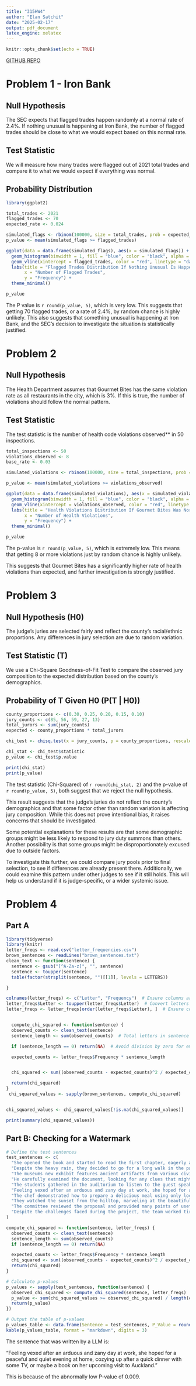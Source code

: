 ---
title: "315HW4"
author: "Elan Satchit"
date: "2025-02-17"
output: pdf_document
latex_engine: xelatex
---

```{r setup, include=FALSE}
knitr::opts_chunk$set(echo = TRUE)

```

[GITHUB REPO](https://github.com/elansatchit/SDS315HW4)

# Problem 1 - Iron Bank

## Null Hypothesis

The SEC expects that flagged trades happen randomly at a normal rate of 2.4%. If nothing unusual is happening at Iron Bank, the number of flagged trades should be close to what we would expect based on this normal rate.

## Test Statistic

We will measure how many trades were flagged out of 2021 total trades and compare it to what we would expect if everything was normal.

## Probability Distribution
```{r echo = FALSE}
library(ggplot2)

total_trades <- 2021
flagged_trades <- 70
expected_rate <- 0.024

simulated_flags <- rbinom(100000, size = total_trades, prob = expected_rate)
p_value <- mean(simulated_flags >= flagged_trades)

ggplot(data = data.frame(simulated_flags), aes(x = simulated_flags)) +
  geom_histogram(binwidth = 1, fill = "blue", color = "black", alpha = 0.7) +
  geom_vline(xintercept = flagged_trades, color = "red", linetype = "dashed") +
  labs(title = "Flagged Trades Distribution If Nothing Unusual Is Happening",
       x = "Number of Flagged Trades",
       y = "Frequency") +
  theme_minimal()

p_value

```

The P value is `r round(p_value, 5)`, which is very low. This suggests that getting 70 flagged trades, or a rate of 2.4%, by random chance is highly unlikely. This also suggests that something unusual is happening at Iron Bank, and the SEC's decision to investigate the situation is statistically justified. 


# Problem 2

## Null Hypothesis
The Health Department assumes that Gourmet Bites has the same violation rate as all restaurants in the city, which is 3%. If this is true, the number of violations should follow the normal pattern.

## Test Statistic
The test statistic is the number of health code violations observed** in 50 inspections.

```{r echo = FALSE}
total_inspections <- 50
violations_observed <- 8
base_rate <- 0.03

simulated_violations <- rbinom(100000, size = total_inspections, prob = base_rate)

p_value <- mean(simulated_violations >= violations_observed)

ggplot(data = data.frame(simulated_violations), aes(x = simulated_violations)) +
  geom_histogram(binwidth = 1, fill = "blue", color = "black", alpha = 0.7) +
  geom_vline(xintercept = violations_observed, color = "red", linetype = "dashed") +
  labs(title = "Health Violations Distribution If Gourmet Bites Was Normal",
       x = "Number of Health Violations",
       y = "Frequency") +
  theme_minimal()

p_value

```

The p-value is `r round(p_value, 5)`, which is extremely low. This means that getting 8 or more violations just by random chance is highly unlikely.

This suggests that Gourmet Bites has a significantly higher rate of health violations than expected, and further investigation is strongly justified.

# Problem 3

## Null Hypothesis (H0)
The judge’s juries are selected fairly and reflect the county’s racial/ethnic proportions. Any differences in jury selection are due to random variation.

## Test Statistic (T)
We use a Chi-Square Goodness-of-Fit Test to compare the observed jury composition to the expected distribution based on the county’s demographics.

## Probability of T Given H0 (P(T | H0))

```{r echo = FALSE}
county_proportions <- c(0.30, 0.25, 0.20, 0.15, 0.10)  
jury_counts <- c(85, 56, 59, 27, 13) 
total_jurors <- sum(jury_counts)
expected <- county_proportions * total_jurors

chi_test <- chisq.test(x = jury_counts, p = county_proportions, rescale.p = TRUE)

chi_stat <- chi_test$statistic
p_value <- chi_test$p.value

print(chi_stat)
print(p_value)
```

The test statistic (Chi-Squared) of `r round(chi_stat, 2)` and the p-value of `r round(p_value, 5)`, both suggest that we reject the null hypothesis. 

This result suggests that the judge’s juries do not reflect the county’s demographics and that some factor other than random variation is affecting jury composition. While this does not prove intentional bias, it raises concerns that should be investigated.

Some potential explanations for these results are that some demographic groups might be less likely to respond to jury duty summons than others. Another possibility is that some groups might be disproportionately excused due to outside factors. 

To investigate this further, we could compare jury pools prior to final selection, to see if differences are already present there. Additionally, we could examine this pattern under other judges to see if it still holds. This will help us understand if it is judge-specific, or a wider systemic issue. 

# Problem 4
## Part A
```{r echo = FALSE, message = FALSE}
library(tidyverse)
library(knitr)
letter_freqs <- read.csv("letter_frequencies.csv")
brown_sentences <- readLines("brown_sentences.txt")
clean_text <- function(sentence) {
  sentence <- gsub("[^A-Za-z]", "", sentence) 
  sentence <- toupper(sentence)
  table(factor(strsplit(sentence, "")[[1]], levels = LETTERS))

}

colnames(letter_freqs) <- c("Letter", "Frequency")  # Ensure columns are labeled
letter_freqs$Letter <- toupper(letter_freqs$Letter)  # Convert letters to uppercase
letter_freqs <- letter_freqs[order(letter_freqs$Letter), ]  # Ensure correct order


  compute_chi_squared <- function(sentence) {
  observed_counts <- clean_text(sentence)
  sentence_length <- sum(observed_counts)  # Total letters in sentence

  if (sentence_length == 0) return(NA)  # Avoid division by zero for empty

  expected_counts <- letter_freqs$Frequency * sentence_length


  chi_squared <- sum((observed_counts - expected_counts)^2 / expected_counts, na.rm = TRUE)

  return(chi_squared)
}
 chi_squared_values <- sapply(brown_sentences, compute_chi_squared)


chi_squared_values <- chi_squared_values[!is.na(chi_squared_values)]

print(summary(chi_squared_values))

```

## Part B: Checking for a Watermark

```{r echo = FALSE, output = FALSE}
# Define the test sentences
test_sentences <- c(
  "She opened the book and started to read the first chapter, eagerly anticipating what might come next.",
  "Despite the heavy rain, they decided to go for a long walk in the park, crossing the main avenue by the fountain in the center.",
  "The museums new exhibit features ancient artifacts from various civilizations around the world.",
  "He carefully examined the document, looking for any clues that might help solve the mystery.",
  "The students gathered in the auditorium to listen to the guest speakers inspiring lecture.",
  "Feeling vexed after an arduous and zany day at work, she hoped for a peaceful and quiet evening at home, cozying up after a quick dinner with some TV, or maybe a book on her upcoming visit to Auckland.",
  "The chef demonstrated how to prepare a delicious meal using only locally sourced ingredients, focusing mainly on some excellent dinner recipes from Spain.",
  "They watched the sunset from the hilltop, marveling at the beautiful array of colors in the sky.",
  "The committee reviewed the proposal and provided many points of useful feedback to improve the projects effectiveness.",
  "Despite the challenges faced during the project, the team worked tirelessly to ensure its successful completion, resulting in a product that exceeded everyones expectations."
)

compute_chi_squared <- function(sentence, letter_freqs) {
  observed_counts <- clean_text(sentence)
  sentence_length <- sum(observed_counts)
  if (sentence_length == 0) return(NA)

  expected_counts <- letter_freqs$Frequency * sentence_length
  chi_squared <- sum((observed_counts - expected_counts)^2 / expected_counts, na.rm = TRUE)
  return(chi_squared)
}

# Calculate p-values
p_values <- sapply(test_sentences, function(sentence) {
  observed_chi_squared <- compute_chi_squared(sentence, letter_freqs)
  p_value <- sum(chi_squared_values >= observed_chi_squared) / length(chi_squared_values)
  return(p_value)
})

# Output the table of p-values
p_values_table <- data.frame(Sentence = test_sentences, P_Value = round(p_values, 3))
kable(p_values_table, format = "markdown", digits = 3)
```

The sentence that was written by a LLM is: 

"Feeling vexed after an arduous and zany day at work, she hoped for a peaceful and quiet evening at home, cozying up after a quick dinner with some TV, or maybe a book on her upcoming visit to Auckland."

This is because of the abnormally low P-value of 0.009.
